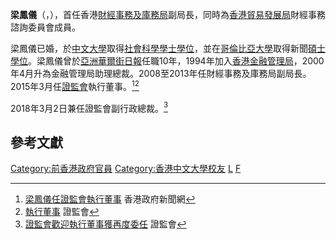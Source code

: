 {{Distinguish|梁鳳儀 (企業家)}}
{{Infobox_officeholder
| name = 梁鳳儀
|native_name ={{lang|en|Julia Leung Fung-yee}}
| honorific-suffix= [[銀紫荊星章|SBS]] [[太平紳士|JP]]
| image name = 
| Sex = 女 
|office1 = {{HKG}}第1任[[財經事務及庫務局|財經事務及庫務局]]副局長
|1blankname1=局長
|1namedata1= [[陳家強|陳家強]]
|term_start1 = 2008年8月4日
|term_end1 = 2013年12月31日
|predecessor1= (首任)
|successor1= [[劉怡翔|劉怡翔]]
|office2 =  證券及期貨事務監察委員會副行政總裁
|period2 = 2008年－2013年
| different name =
| Native place = 
| date of birth = 1960年
| date of death =
| place of birth = {{HKG-1959}}
| party = 沒有政黨聯繫
| place of death = 
| religion = 
| spouse = 
| relatives = 
| educate =
| past = 
| award =
}}
'''梁鳳儀'''{{SBSHK}}{{JP}}（{{lang-en|Julia Leung Fung-yee}}，{{bd|1960年|catIdx=L}}），首任香港[[財經事務及庫務局|財經事務及庫務局]]副局長，同時為[[香港貿易發展局|香港貿易發展局]]財經事務諮詢委員會成員。

梁鳳儀已婚，於[[中文大學|中文大學]]取得[[社會科學|社會科學]][[學士學位|學士學位]]，並在[[哥倫比亞大學|哥倫比亞大學]]取得新聞[[碩士學位|碩士學位]]。梁鳳儀曾於[[亞洲華爾街日報|亞洲華爾街日報]]任職10年，1994年加入[[香港金融管理局|香港金融管理局]]，2000年4月升為金融管理局助理總裁。2008至2013年任財經事務及庫務局副局長。2015年3月任[[證券及期貨事務監察委員會|證監會]]執行董事。<ref>[http://www.news.gov.hk/tc/categories/finance/html/2015/02/20150206_170515.shtml 梁鳳儀任證監會執行董事] {{Wayback|url=http://www.news.gov.hk/tc/categories/finance/html/2015/02/20150206_170515.shtml |date=20150715165121 }}香港政府新聞網</ref><ref>[http://www.sfc.hk/web/TC/about-the-sfc/organisational-chart/board-of-directors/executive-directors/leung,-fung-yee-julia,-sbs.html 執行董事] {{Wayback|url=http://www.sfc.hk/web/TC/about-the-sfc/organisational-chart/board-of-directors/executive-directors/leung,-fung-yee-julia,-sbs.html |date=20150701122205 }}證監會</ref>

2018年3月2日兼任證監會副行政總裁。<ref>[http://www.sfc.hk/edistributionWeb/gateway/TC/news-and-announcements/news/doc?refNo=18PR20 證監會歡迎執行董事獲再度委任] {{Wayback|url=http://www.sfc.hk/edistributionWeb/gateway/TC/news-and-announcements/news/doc?refNo=18PR20 |date=20180302164231 }}證監會</ref>

==參考文獻==
{{reflist}}

{{start box}}
{{s-gov}}
{{s-new|first}}
{{s-title|[[香港財經事務及庫務局|香港財經事務及庫務局副局長]]| 2008年8月4日—2013年12月31日}}
{{s-after|[[劉怡翔|劉怡翔]]}}
{{end box}}
{{HK-poli-bio-stub}}

[[Category:前香港政府官員|Category:前香港政府官員]]
[[Category:香港中文大學校友|Category:香港中文大學校友]]
[[Category:哥倫比亞大學校友|L]]
[[Category:梁姓|F]]